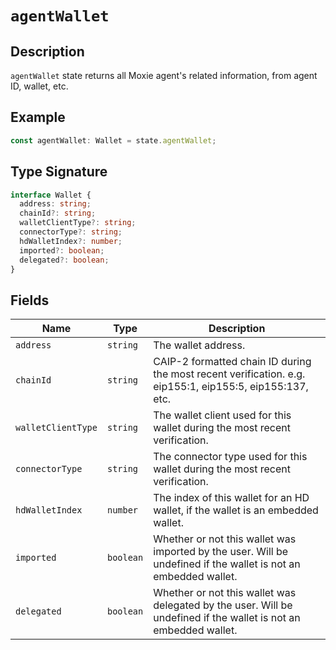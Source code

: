 # `agentWallet`

## Description

`agentWallet` state returns all Moxie agent's related information, from agent ID, wallet, etc.

## Example

```ts
const agentWallet: Wallet = state.agentWallet;
```

## Type Signature

```ts
interface Wallet {
  address: string;
  chainId?: string;
  walletClientType?: string;
  connectorType?: string;
  hdWalletIndex?: number;
  imported?: boolean;
  delegated?: boolean;
}
```

## Fields

| Name               | Type      | Description                                                                                                      |
| ------------------ | --------- | ---------------------------------------------------------------------------------------------------------------- |
| `address`          | `string`  | The wallet address.                                                                                              |
| `chainId`          | `string`  | CAIP-2 formatted chain ID during the most recent verification. e.g. eip155:1, eip155:5, eip155:137, etc.         |
| `walletClientType` | `string`  | The wallet client used for this wallet during the most recent verification.                                      |
| `connectorType`    | `string`  | The connector type used for this wallet during the most recent verification.                                     |
| `hdWalletIndex`    | `number`  | The index of this wallet for an HD wallet, if the wallet is an embedded wallet.                                  |
| `imported`         | `boolean` | Whether or not this wallet was imported by the user. Will be undefined if the wallet is not an embedded wallet.  |
| `delegated`        | `boolean` | Whether or not this wallet was delegated by the user. Will be undefined if the wallet is not an embedded wallet. |
